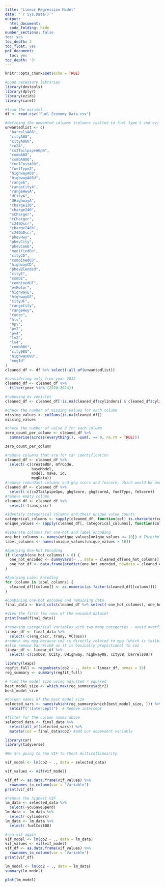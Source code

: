```yaml
---
title: "Linear Regression Model"
date: "`r Sys.Date()`"
output:
  html_document:
  code_folding: hide
number_sections: false
toc: yes
toc_depth: 3
toc_float: yes
pdf_document:
  toc: yes
toc_depth: '3'
---
```


```r
knitr::opts_chunk$set(echo = TRUE)
```

```r
#Load necessary libraries
library(devtools)
library(dplyr)
library(ezids)
library(caret)
```

```r
#load the dataset
df <- read.csv('Fuel Economy Data.csv')
```

```r

#defining the unwanted columns (columns realted to fuel type 2 and ev)
unwantedlist <- c(
  "barrelsA08",
  "cityA08",
  "cityA08U",
  "co2A",
  "co2TailpipeAGpm",
  "combA08",
  "combA08U",
  "fuelCostA08",
  "fuelType2",
  "highwayA08",
  "highwayA08U",
  "rangeA",
  "rangeCityA",
  "rangeHwyA",
  "UCityA",
  "UHighwayA",
  "charge120",
  "charge240",
  "sCharger",
  "tCharger",
  "c240Dscr",
  "charge240b",
  "c240bDscr",
  "phevHwy",
  "phevCity",
  "phevComb",
  "modifiedOn",
  "cityCD",
  "combinedCD",
  "highwayCD",
  "phevBlended",
  "cityE",
  "combE",
  "combinedUF",
  "evMotor",
  "highwayE",
  "highwayUF",
  "cityUF",
  "rangeCity",
  "rangeHwy",
  "range",
  "hlv",
  "hpv",
  "pv2",
  "pv4",
  "lv2",
  "lv4",
  "comb08U",
  "city08U",
  "highway08U",
  "engId"
)
cleaned_df <- df %>% select(-all_of(unwantedlist))

#considering only from year 2013
cleaned_df <- cleaned_df %>%
  filter(year %in% (2020:2024))

#removing ev vehicles
cleaned_df <- cleaned_df[!is.na(cleaned_df$cylinders) & cleaned_df$cylinders != "Electricity",]
```


```r
#check the number of missing values for each column
missing_values <- colSums(is.na(cleaned_df))
missing_values
```


```r
#check the number of value 0 for each column
zero_count_per_column <- cleaned_df %>%
  summarise(across(everything(), ~sum(. == 0, na.rm = TRUE)))

zero_count_per_column
```

```r
#remove columns that are for car identification
cleaned_df <- cleaned_df %>%
  select(-c(createdOn, mfrCode,
            baseModel,
            model, make, id,
            mpgData))
#remove redundant columns and ghg score and fescore, which would be another dependent variable
cleaned_df <- cleaned_df %>%
  select(-c(co2TailpipeGpm, ghgScore, ghgScoreA, fuelType, feScore))
#remove empty column
cleaned_df <- cleaned_df %>%
  select(-trans_dscr)
```



```r
#Identify categorical columns and their unique value counts
categorical_columns <- sapply(cleaned_df, function(col) is.character(col) || is.factor(col))
unique_values <- sapply(cleaned_df[, categorical_columns], function(col) length(unique(col)))

#Separate columns for one-hot and label encoding
one_hot_columns <- names(unique_values[unique_values <= 10]) # Threshold for one-hot encoding
label_columns <- names(unique_values[unique_values > 10])

#Applying One-Hot Encoding
if (length(one_hot_columns) > 0) {
  one_hot_encoded <- dummyVars(~ ., data = cleaned_df[one_hot_columns], fullRank = TRUE)
  one_hot_df <- data.frame(predict(one_hot_encoded, newdata = cleaned_df))
}

#Applying Label Encoding
for (column in label_columns) {
  cleaned_df[[column]] <- as.numeric(as.factor(cleaned_df[[column]]))
}

#Combining one-hot encoded and remaining data
final_data <- bind_cols(cleaned_df %>% select(-one_hot_columns), one_hot_df)

#View the first few rows of the encoded dataset
print(head(final_data))
```

```r
#removing categorical variables with two many categories - avoid overfitting
linear_df <- final_data %>%
  select(-c(eng_dscr, trany, VClass))
#remove any mpg because co2 is directly related to mpg (which is tailpipe CO2 in grams/mile)
#also remove barrels08 as it is basically proportional to co2
linear_df <- linear_df %>%
  select(-c(comb08, UCity, UHighway, highway08, city08, barrels08))
```



```r
library(leaps)
regfit_full <- regsubsets(co2 ~ ., data = linear_df, nvmax = 35)
reg_summary <- summary(regfit_full)
```


```r
# Find the model size using adjusted r squared
best_model_size <- which.max(reg_summary$adjr2)
best_model_size
```

```r
#Column names of the best model size
selected_vars <- names(which(reg_summary$which[best_model_size, ])) %>%
  setdiff("(Intercept)")  # Remove intercept

#filter for the column names above
selected_data <- final_data %>%
  select(all_of(selected_vars)) %>%
  mutate(co2 = final_data$co2) #add our dependent variable

```

```r
library(car)
library(tidyverse)

#We are going to run VIF to check multicollinearity

vif_model <- lm(co2 ~ ., data = selected_data)

vif_values <- vif(vif_model)

vif_df <- as.data.frame(vif_values) %>%
  rownames_to_column(var = "Variable")
print(vif_df)
```

```r
#remove the highest VIF
lm_data <- selected_data %>%
  select(-youSaveSpend)
lm_data <- lm_data %>%
  select(-cylinders)
lm_data <- lm_data %>%
  select(-fuelCost08)

#run vif again
vif_model <- lm(co2 ~ ., data = lm_data)
vif_values <- vif(vif_model)
vif_df <- as.data.frame(vif_values) %>%
  rownames_to_column(var = "Variable")
print(vif_df)
```

```r
lm_model <- lm(co2 ~ ., data = lm_data)
summary(lm_model)

```

```r
plot(lm_model)
```

